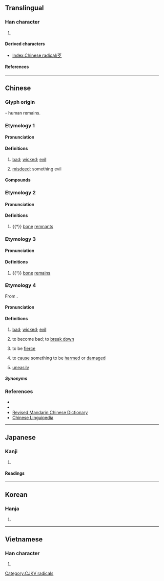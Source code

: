 {{also|歺}}
{{character info/new}}
==Translingual==
{{stroke order|type=animate}}

===Han character===
{{Han char|rn=78|rad=歹|as=00|sn=4|four=10207|canj=MNI|ids=⿱一夕}}

# {{mul-kangxi radical-def}}

====Derived characters====
* [[Index:Chinese radical/歹]]

====References====
{{Han ref|kx=0578.150|dkj=16359|dj=0969.070|hdz=21379.140|uh=6B79}}

----

==Chinese==

===Glyph origin===
{{Han etym}}
{{liushu|p}} - human remains.

===Etymology 1===
{{zh-forms|alt=𣦶}}
{{rfe|zh}}

====Pronunciation====
{{zh-pron
|m=dǎi
|c=daai2
|h=pfs=tái
|mn=tái
|mn-t=dai2
|w=
|mc=
|oc=
|ma=
|cat=a,n
}}

====Definitions====
{{zh-hanzi}}

# [[bad]]; [[wicked]]; [[evil]]
#: {{zh-x|歹意|'''malicious''' intent}}
# [[misdeed]]; something evil
#: {{zh-x|為{wéi}非作歹|to do '''evil'''}}

====Compounds====
{{zh-der|三好兩歹|做好做歹|好歹|不識好歹|心歹|好說歹說|作歹|不知好歹|不分好歹|歹鬥毛|歹命|歹做出|歹人|歹婆娘|歹事|歹不中|為非作歹|歹徒橫行|歹勢|歹話|歹徒|歹鬥|歹路|生非作歹|有個好歹|放歹|歹心|歹口|歹事頭|歹毒|歹戲拖棚|歹意|歹生活|莽古歹|說好說歹}}

===Etymology 2===
{{zh-forms|alt=歺,𣦵,𡰮}}

====Pronunciation====
{{zh-pron
|m=è
|c=ngaat6,aat3
|mc=y
|oc=y
|cat=n
}}

====Definitions====
{{zh-hanzi}}

# {{†}} [[bone]] [[remnant]]s

===Etymology 3===

====Pronunciation====
{{zh-pron
|m=jīng
|cat=n
}}

====Definitions====
{{zh-hanzi}}

# {{†}} [[bone]] [[remains]]

===Etymology 4===
{{zh-forms|alt=否,壞,痞-Teochew}}
From {{zh-l|*否}}.

====Pronunciation====
{{zh-pron
|mn=xm,zz,tw:pháiⁿ/ml,tw,ph,jj:phái
|mn-t=pai2
|cat=a,v,adv
}}

====Definitions====
{{zh-hanzi}} {{tlb|zh|Min Nan}}

# [[bad]]; [[wicked]]; [[evil]]
#: {{zh-x|歹勢{-sè}|excuse me (lit. '''bad''' feeling)|MN}}
# to become bad; to [[break down]]
#: {{zh-x|冷氣 歹 去 矣！|The air conditioner '''broke down'''!|MN|tr=Léng-khì '''pháiⁿ'''--khì--ah!}}
# to be [[fierce]]
#: {{zh-x|你 無代無誌 歹 我 創 啥？|Why are you '''being fierce''' to me for no reason?|MN}}
# to [[cause]] something to be [[harmed]] or [[damaged]]
#: {{zh-x|我 食-歹 腹肚，所以 下晡 著 請假。|I '''became sick''' because of bad food, so I have to take my afternoon off.|MN}}
# {{lb|zh|Xiamen|Taiwan}} [[uneasily]]
#: {{zh-x|落雨 的 時陣，這{chit} 條{tiâu} 路 就{tō} 變 甲 真 歹 行。|When it rains, the road becomes really '''difficult''' to walk on.|MN}}

=====Synonyms=====
{{zh-dial|壞}}

===References===
* {{thcwd|817}}
* {{thcwda|297}}
* [http://dict.revised.moe.edu.tw/ Revised Mandarin Chinese Dictionary]
* [http://chinese-linguipedia.org/clk/search/%E6%AD%B9/94114/189440 Chinese Linguipedia]

----

==Japanese==

===Kanji===
{{ja-kanji|grade=|rs=歹00}}

# {{defn|lang=ja|sort=歹00}}

====Readings====
{{ja-readings
|on=がつ, あつ, がち
|kun=わるい, かばねへん
}}

----

==Korean==

===Hanja===
{{ko-hanja|hangeul=[[알]], [[대]]|eumhun=|rv=al, dae|mr=al, tae|y=al, tay}}

# {{defn|lang=ko|sort=歹00}}

----

==Vietnamese==

===Han character===
{{vi-readings|rs=歹00|reading=[[ngạt]], [[đãi]], [[ngặt]]}}

# {{defn|lang=vi|sort=歹00}}

[[Category:CJKV radicals]]